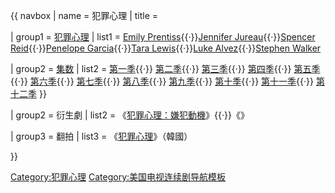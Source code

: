 {{ navbox
| name   = 犯罪心理
| title  = {{link-en|犯罪心理系列|Criminal Minds (franchise)|犯罪心理}}

| group1 = [[犯罪心理 (電視劇)|犯罪心理]]
| list1  = {{Navbox|child
| group1  = [[犯罪心理角色列表|角色]]
| list1  = [[David Rossi]]{{·}}[[Emily Prentiss]]{{·}}[[Jennifer Jureau]]{{·}}[[Spencer Reid]]{{·}}[[Penelope Garcia]]{{·}}[[Tara Lewis]]{{·}}[[Luke Alvez]]{{·}}[[Stephen Walker]]

| group2 = [[犯罪心理集数列表|集数]]
| list2  = [[犯罪心理 (第一季)|第一季]]{{·}} [[犯罪心理 (第二季)|第二季]]{{·}} [[犯罪心理 (第三季)|第三季]]{{·}} [[犯罪心理 (第四季)|第四季]]{{·}} [[犯罪心理 (第五季)|第五季]]{{·}} [[犯罪心理 (第六季)|第六季]]{{·}} [[犯罪心理 (第七季)|第七季]]{{·}} [[犯罪心理 (第八季)|第八季]]{{·}} [[犯罪心理 (第九季)|第九季]]{{·}} [[犯罪心理 (第十季)|第十季]]{{·}} [[犯罪心理 (第十一季)|第十一季]]{{·}} [[犯罪心理 (第十二季)|第十二季]]
}}

| group2 = 衍生劇
| list2  = 《[[犯罪心理：嫌犯動機]]》{{·}}《{{link-en|犯罪心理：跨國救援|Criminal Minds: Beyond Borders}}》

| group3 = 翻拍
| list3  = 《[[犯罪心理 (韓國)|犯罪心理]]》（韓國）

}}<noinclude>
{{DEFAULTSORT:Criminal Minds}}
[[Category:犯罪心理]]
[[Category:美国电视连续剧导航模板]]
</noinclude>